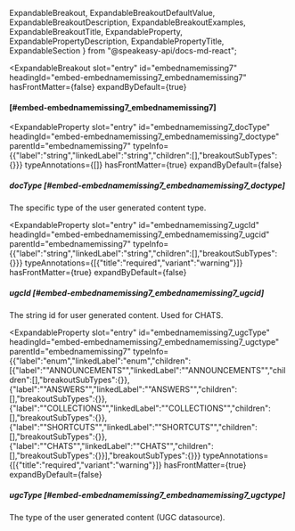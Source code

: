   ExpandableBreakout,
  ExpandableBreakoutDefaultValue,
  ExpandableBreakoutDescription,
  ExpandableBreakoutExamples,
  ExpandableBreakoutTitle,
  ExpandableProperty,
  ExpandablePropertyDescription,
  ExpandablePropertyTitle,
  ExpandableSection
} from "@speakeasy-api/docs-md-react";

<ExpandableSection>

<ExpandableBreakout
  slot="entry"
  id="embednamemissing7"
  headingId="embed-embednamemissing7_embednamemissing7"
  hasFrontMatter={false}
  expandByDefault={true}
>

<ExpandableBreakoutTitle slot="title">

####  [#embed-embednamemissing7_embednamemissing7]

</ExpandableBreakoutTitle>

<ExpandableBreakoutDescription slot="description">

</ExpandableBreakoutDescription>

<ExpandableBreakoutExamples slot="examples">

</ExpandableBreakoutExamples>

<ExpandableBreakoutDefaultValue slot="defaultValue">

</ExpandableBreakoutDefaultValue>

</ExpandableBreakout>

<ExpandableProperty
  slot="entry"
  id="embednamemissing7_docType"
  headingId="embed-embednamemissing7_embednamemissing7_doctype"
  parentId="embednamemissing7"
  typeInfo={{"label":"string","linkedLabel":"string","children":[],"breakoutSubTypes":{}}}
  typeAnnotations={[]}
  hasFrontMatter={true}
  expandByDefault={false}
>

<ExpandablePropertyTitle slot="title">

##### docType [#embed-embednamemissing7_embednamemissing7_doctype]

</ExpandablePropertyTitle>

<ExpandablePropertyDescription slot="description">

The specific type of the user generated content type.

</ExpandablePropertyDescription>

</ExpandableProperty>

<ExpandableProperty
  slot="entry"
  id="embednamemissing7_ugcId"
  headingId="embed-embednamemissing7_embednamemissing7_ugcid"
  parentId="embednamemissing7"
  typeInfo={{"label":"string","linkedLabel":"string","children":[],"breakoutSubTypes":{}}}
  typeAnnotations={[{"title":"required","variant":"warning"}]}
  hasFrontMatter={true}
  expandByDefault={false}
>

<ExpandablePropertyTitle slot="title">

##### ugcId [#embed-embednamemissing7_embednamemissing7_ugcid]

</ExpandablePropertyTitle>

<ExpandablePropertyDescription slot="description">

The string id for user generated content. Used for CHATS.

</ExpandablePropertyDescription>

</ExpandableProperty>

<ExpandableProperty
  slot="entry"
  id="embednamemissing7_ugcType"
  headingId="embed-embednamemissing7_embednamemissing7_ugctype"
  parentId="embednamemissing7"
  typeInfo={{"label":"enum","linkedLabel":"enum","children":[{"label":"\"ANNOUNCEMENTS\"","linkedLabel":"\"ANNOUNCEMENTS\"","children":[],"breakoutSubTypes":{}},{"label":"\"ANSWERS\"","linkedLabel":"\"ANSWERS\"","children":[],"breakoutSubTypes":{}},{"label":"\"COLLECTIONS\"","linkedLabel":"\"COLLECTIONS\"","children":[],"breakoutSubTypes":{}},{"label":"\"SHORTCUTS\"","linkedLabel":"\"SHORTCUTS\"","children":[],"breakoutSubTypes":{}},{"label":"\"CHATS\"","linkedLabel":"\"CHATS\"","children":[],"breakoutSubTypes":{}}],"breakoutSubTypes":{}}}
  typeAnnotations={[{"title":"required","variant":"warning"}]}
  hasFrontMatter={true}
  expandByDefault={false}
>

<ExpandablePropertyTitle slot="title">

##### ugcType [#embed-embednamemissing7_embednamemissing7_ugctype]

</ExpandablePropertyTitle>

<ExpandablePropertyDescription slot="description">

The type of the user generated content (UGC datasource).

</ExpandablePropertyDescription>

</ExpandableProperty>

</ExpandableSection>